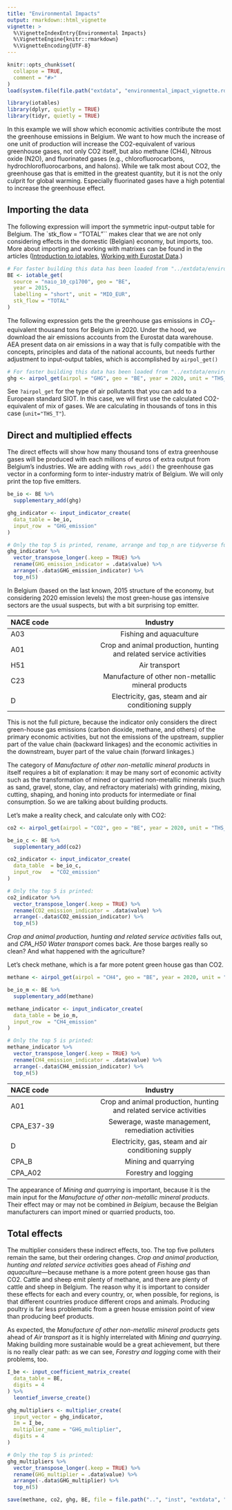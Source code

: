 ---
title: "Environmental Impacts"
output: rmarkdown::html_vignette
vignette: >
  %\VignetteIndexEntry{Environmental Impacts}
  %\VignetteEngine{knitr::rmarkdown}
  %\VignetteEncoding{UTF-8}
---

```{r setupknitr, include = FALSE}
knitr::opts_chunk$set(
  collapse = TRUE,
  comment = "#>"
)
load(system.file(file.path("extdata", "environmental_impact_vignette.rda"), package = "iotables"))
```

```{r setup, echo=FALSE, message=FALSE}
library(iotables)
library(dplyr, quietly = TRUE)
library(tidyr, quietly = TRUE)
```

In this example we will show which economic activities contribute the most the greenhouse emissions in Belgium.  We want to how much the increase of one unit of production will increase the CO2-equivalent of various greenhouse gases, not only CO2 itself, but also methane (CH4), Nitrous oxide (N2O), and fluorinated gases (e.g., chlorofluorocarbons, hydrochlorofluorocarbons, and halons). While we talk most about CO2, the greenhouse gas that is emitted in the greatest quantity, but it is not the only culprit for global warming. Especially fluorinated gases have a high potential to increase the greenhouse effect.

## Importing the data

The following expression will import the symmetric input-output table for Belgium.  The `stk_flow = "TOTAL"`` makes clear that we are not only considering effects in the domestic (Belgian) economy, but imports, too. More about importing and working with matrixes can be found in the articles ([Introduction to iotables](https://iotables.dataobservatory.eu/articles/intro.html), [Working with Eurostat Data](https://iotables.dataobservatory.eu/articles/working_with_eurostat.html).)

```{r getiotable, eval=FALSE}
# For faster building this data has been loaded from "../extdata/environmental_impact_vignette.rda"
BE <- iotable_get(
  source = "naio_10_cp1700", geo = "BE",
  year = 2015,
  labelling = "short", unit = "MIO_EUR",
  stk_flow = "TOTAL"
)
```

The following expression gets the the greenhouse gas emissions in $CO_2$-equivalent thousand tons for Belgium in 2020. Under the hood, we download the air emissions accounts from the Eurostat data warehouse. AEA present data on air emissions in a way that is fully compatible with the concepts, principles and data of the national accounts, but needs further adjustment to input-output tables, which is accomplished by `airpol_get()`

```{r getairpol, eval=FALSE}
# For faster building this data has been loaded from "../extdata/environmental_impact_vignette.rda"
ghg <- airpol_get(airpol = "GHG", geo = "BE", year = 2020, unit = "THS_T")
```

See `?airpol_get` for the type of air pollutants that you can add to a European standard SIOT.  In this case, we will first use the calculated CO2-equivalent of mix of gases. We are calculating in thousands of tons in this case (`unit="THS_T"`).

## Direct and multiplied effects

The direct effects will show how many thousand tons of extra greenhouse gases will be produced with each millions of euros of extra output from Belgium's industries. We are adding with `rows_add()` the greenhouse gas vector in a conforming form to inter-industry matrix of Belgium. We will only print the top five emitters. 

```{r ghgindicators}
be_io <- BE %>%
  supplementary_add(ghg)

ghg_indicator <- input_indicator_create(
  data_table = be_io,
  input_row  = "GHG_emission"
)
```

```{r ghgindicator}
# Only the top 5 is printed, rename, arrange and top_n are tidyverse functions:
ghg_indicator %>%
  vector_transpose_longer(.keep = TRUE) %>%
  rename(GHG_emission_indicator = .data$value) %>%
  arrange(-.data$GHG_emission_indicator) %>%
  top_n(5)
```

In Belgium (based on the last known, 2015 structure of the economy, but considering 2020 emission levels) the most green-house gas intensive sectors are the usual suspects, but with a bit surprising top emitter.

| NACE code   | Industry                                                              | 
| :---        |    :----:   | 
| A03         | Fishing and aquaculture   |
| A01         | Crop and animal production, hunting and related service activities    |
| H51         | Air transport |
| C23         | Manufacture of other non-metallic mineral products |
| D           | Electricity, gas, steam and air conditioning supply |

This is not the full picture, because the indicator only considers the direct green-house gas emissions (carbon dioxide, methane, and others) of the primary economic activities, but not the emissions of the upstream, supplier part of the value chain (backward linkages) and the economic activities in the downstream, buyer part of the value chain (forward linkages.)

The category of *Manufacture of other non-metallic mineral products* in itself requires a bit of explanation: it may be many sort of economic activity such as the transformation of mined or quarried non-metallic minerals (such as sand, gravel, stone, clay, and refractory materials) with grinding, mixing, cutting, shaping, and honing into products for intermediate or final consumption. So we are talking about building products.

Let's make a reality check, and calculate only with CO2:

```{r getco2indicators, eval=FALSE}
co2 <- airpol_get(airpol = "CO2", geo = "BE", year = 2020, unit = "THS_T")
```

```{r co2indicators}
be_io_c <- BE %>%
  supplementary_add(co2)

co2_indicator <- input_indicator_create(
  data_table  = be_io_c,
  input_row   = "CO2_emission"
)

# Only the top 5 is printed:
co2_indicator %>%
  vector_transpose_longer(.keep = TRUE) %>%
  rename(CO2_emission_indicator = .data$value) %>%
  arrange(-.data$CO2_emission_indicator) %>%
  top_n(5)
```

*Crop and animal production, hunting and related service activities* falls out, and *CPA_H50 Water transport* comes back. Are those barges really so clean? And what happened with the agriculture?

Let's check methane, which is a far more potent green house gas than CO2.

```{r getmethaneindicators, eval=FALSE}
methane <- airpol_get(airpol = "CH4", geo = "BE", year = 2020, unit = "THS_T")
```
```{r methaneindicators}
be_io_m <- BE %>%
  supplementary_add(methane)

methane_indicator <- input_indicator_create(
  data_table = be_io_m,
  input_row  = "CH4_emission"
)

# Only the top 5 is printed:
methane_indicator %>%
  vector_transpose_longer(.keep = TRUE) %>%
  rename(CH4_emission_indicator = .data$value) %>%
  arrange(-.data$CH4_emission_indicator) %>%
  top_n(5)
```



| NACE code   | Industry    | 
| :---        |    :----:   | 
| A01         | Crop and animal production, hunting and related service activities |
| CPA_E37-39  | Sewerage, waste management, remediation activities |
| D           | Electricity, gas, steam and air conditioning supply |
| CPA_B       | Mining and quarrying |
| CPA_A02     | Forestry and logging |


The appearance of *Mining and quarrying* is important, because it is the main input for the *Manufacture of other non-metallic mineral products*. Their effect may or may not be combined *in Belgium*, because the Belgian manufacturers can import mined or quarried products, too. 

## Total effects

The multiplier considers these indirect effects, too. The top five polluters remain the same, but their ordering changes. *Crop and animal production, hunting and related service activities* goes ahead of *Fishing and aquaculture*---because methane is a more potent green house gas than CO2. Cattle and sheep emit plenty of methane, and there are plenty of cattle and sheep in Belgium.  The reason why it is important to consider these effects for each and every country, or, when possible, for regions, is that different countries produce different crops and animals. Producing poultry is far less problematic from a green house emission point of view than producing beef products. 

As expected, the *Manufacture of other non-metallic mineral products* gets ahead of *Air transport* as it is highly interrelated with *Mining and quarrying*. Making building more sustainable would be a great achievement, but there is no really clear path: as we can see, *Forestry and logging* come with their problems, too.

```{r ghgmultiplier, message=FALSE}
I_be <- input_coefficient_matrix_create(
  data_table = BE,
  digits = 4
) %>%
  leontief_inverse_create()

ghg_multipliers <- multiplier_create(
  input_vector = ghg_indicator,
  Im = I_be,
  multiplier_name = "GHG_multiplier",
  digits = 4
)

# Only the top 5 is printed:
ghg_multipliers %>%
  vector_transpose_longer(.keep = TRUE) %>%
  rename(GHG_multiplier = .data$value) %>%
  arrange(-.data$GHG_multiplier) %>%
  top_n(5)
```

```{r savevignettedata, eval=FALSE}
save(methane, co2, ghg, BE, file = file.path("..", "inst", "extdata", "environmental_impact_vignette.rda"))
```

